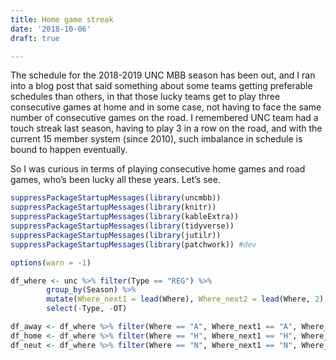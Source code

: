 ```yaml
---
title: Home game streak
date: '2018-10-06'
draft: true

---
```


The schedule for the 2018-2019 UNC MBB season has been out, and I ran into a blog post that said something about some teams getting preferable schedules than others, in that those lucky teams get to play three consecutive games at home and in some case, not having to face the same number of consecutive games on the road. I remembered UNC team had a touch streak last season, having to play 3 in a row on the road, and with the current 15 member system (since 2010), such imbalance in schedule is bound to happen eventually. 

So I was curious in terms of playing consecutive home games and road games, who's been lucky all these years. Let's see. 

```r
suppressPackageStartupMessages(library(uncmbb))
suppressPackageStartupMessages(library(knitr))
suppressPackageStartupMessages(library(kableExtra))
suppressPackageStartupMessages(library(tidyverse))
suppressPackageStartupMessages(library(jutilr))
suppressPackageStartupMessages(library(patchwork)) #dev

options(warn = -1)

df_where <- unc %>% filter(Type == "REG") %>%
        group_by(Season) %>%
        mutate(Where_next1 = lead(Where), Where_next2 = lead(Where, 2), Where_next3 = lead(Where, 3)) %>%
        select(-Type, -OT) 

df_away <- df_where %>% filter(Where == "A", Where_next1 == "A", Where_next2 == "A")
df_home <- df_where %>% filter(Where == "H", Where_next1 == "H", Where_next2 == "H")
df_neut <- df_where %>% filter(Where == "N", Where_next1 == "N", Where_next2 == "N")

```
